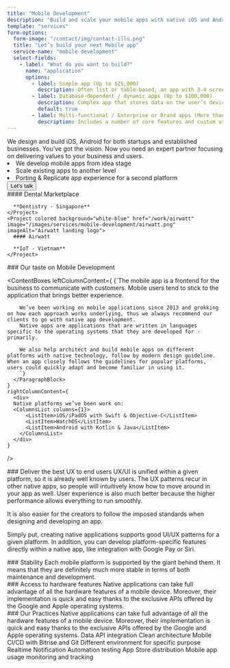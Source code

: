 ```yaml
---
title: "Mobile Development"
description: "Build and scale your mobile apps with native iOS and Android development. Expert team delivering high-quality mobile solutions."
template: "services"
form-options:
  form-image: "/contact/img/contact-illu.png"
  title: "Let’s build your next Mobile app"
  service-name: "mobile development"
  select-fields:
    - label: "What do you want to build?"
      name: "application"
      options:
        - label: Simple app (Up to $25,000)
          description: Often list or table-based, an app with 3-4 screens and one primary function. It displays a relatively simple collection of information and doesn’t store any data.
        - label: Database-dependent / dynamic apps (Up to $100,000)
          description: Complex app that stores data on the user’s device or a remote server. It may require users to register, allow them to find, input, and display data, sync data between multiple devices, connect to remote online web services, etc.
          default: true
        - label: Multi-functional / Enterprise or Brand apps (More than $100,000)
          description: Includes a number of core features and custom user interface assist with a business activity. Such apps usually require the use of extensive databases, advanced UI, and commerce integration.
---
```


<Hero title="Build and scale your mobile apps">
  <Container className="text-xl">
    We design and build iOS, Android for both startups and established
    businesses. You’ve got the vision. Now you need an expert partner focusing
    on delivering values to your business and users.
    <ColumnsList columns={1}>
      <li>We develop mobile apps from idea stage</li>
      <li>Scale existing apps to another level</li>
      <li>Porting & Replicate app experience for a second platform</li>
    </ColumnsList>
    <Button href="#contact">Let's talk</Button>
  </Container>
</Hero>

<Section>
  <Flex className="flex-col md:flex-row">
    <Project colored background="dark" href="/work/dental-marketplace" image="/images/services/mobile-development/dental-marketplace.png" imageAlt="Dentistry Marketplace logo">
      #### Dental Marketplace
      
      **Dentistry · Singapore**
    </Project>
    <Project colored background="white-blue" href="/work/airwatt" image="/images/services/mobile-development/airwatt.png" imageAlt="Airwatt landing logo">
      #### Airwatt
      
      **IoT · Vietnam**
    </Project>
  </Flex>
</Section>

<Section>
  ### Our taste on Mobile Development

  <ContentBoxes
    leftColumnContent={
      <ParagraphBlock className="whitespace-pre-line">
        {`The mobile app is a frontend for the business to communicate with customers. Mobile users tend to stick to the application that brings better experience.

        We’ve been working on mobile applications since 2013 and grokking on how each approach works underlying, thus we always recommend our clients to go with native app development.
        Native apps are applications that are written in languages specific to the operating systems that they are developed for - primarily.

        We also help architect and build mobile apps on different platforms with native technology, follow by modern design guideline. When an app closely follows the guidelines for popular platforms, users could quickly adapt and become familiar in using it.
        `}
      </ParagraphBlock>
    }
    rightColumnContent={
      <div>
      Native platforms we’ve been work on:
      <ColumnsList columns={1}>
          <ListItem>iOS/iPadOS with Swift & Objective-C</ListItem>
          <ListItem>WatchOS</ListItem>
          <ListItem>Android with Kotlin & Java</ListItem>
        </ColumnsList>
      </div>
    }
  />
</Section>

<Section>
### Deliver the best UX to end users

<ParagraphBlock>
  UX/UI is unified within a given platform, so it is already well known by users. The UX patterns recur in other native apps, so people will intuitively know how to move around in your app as well. User experience is also much better because the higher performance allows everything to run smoothly.

  It is also easier for the creators to follow the imposed standards when designing and developing an app.

  Simply put, creating native applications supports good UI/UX patterns for a given platform. In addition, you can develop platform-specific features directly within a native app, like integration with Google Pay or Siri.
</ParagraphBlock>
</Section>

<Section>
### Stability

<ParagraphBlock>
  Each mobile platform is supported by the giant behind them. It means that they are definitely much more stable in terms of both maintenance and development.
</ParagraphBlock>
</Section>

<Section>
### Access to hardware features

<ParagraphBlock>
  Native applications can take full advantage of all the hardware features of a mobile device. Moreover, their implementation is quick and easy thanks to the exclusive APIs offered by the Google and Apple operating systems.
</ParagraphBlock>
</Section>

<Section>
### Our Practices

<ParagraphBlock>
  Native applications can take full advantage of all the hardware features of a mobile device. Moreover, their implementation is quick and easy thanks to the exclusive APIs offered by the Google and Apple operating systems.

  <ColumnsList className="text-xl">
    <ListItem>Data API integration</ListItem>
    <ListItem>Clean architecture</ListItem>
    <ListItem>Mobile CI/CD with Bitrise and Git</ListItem>
    <ListItem>Different environment for specific purpose</ListItem>
    <ListItem>Realtime Notification</ListItem>
    <ListItem>Automation testing</ListItem>
    <ListItem>App Store distribution</ListItem>
    <ListItem>Mobile app usage monitoring and tracking</ListItem>
  </ColumnsList>
</ParagraphBlock>
</Section>
